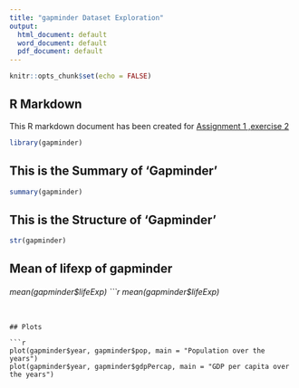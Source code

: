 ```yaml
---
title: "gapminder Dataset Exploration"
output:
  html_document: default
  word_document: default
  pdf_document: default
---
```


```r
knitr::opts_chunk$set(echo = FALSE)
```

## R Markdown

This R markdown document has been created for [Assignment 1 ,exercise 2](https://stat545.stat.ubc.ca/evaluation/hw01/hw01/)

```r
library(gapminder)

```

## This is the Summary of '**Gapminder**'

```r
summary(gapminder)
```

## This is the Structure of '**Gapminder**'
```r
str(gapminder)
```


## Mean of lifexp of gapminder
###### mean(gapminder$lifeExp)
```r
mean(gapminder$lifeExp)
```

## Plots

```r
plot(gapminder$year, gapminder$pop, main = "Population over the years")
plot(gapminder$year, gapminder$gdpPercap, main = "GDP per capita over the years")
```


